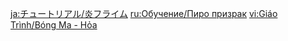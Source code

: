 {{Tutorial
|title    = Pyro Specter
|subtitle = New Entry
|type     = Enemies
|icon     = Icon Tutorial Monster.png
|about    = Pyro Specter
|image1   = Tutorial Enemies Pyro Specter.png
|text1    = High elemental concentrations have resulted in the creatiopn of this floating creature. {{Color|help|When it takes a single grievous hit, it will build up Fury}}. When a Specter hits maximum Fury, it will expand, becoming larger and stronger, and it will explode violently when defeated.
|sort     = 2013
}}
<noinclude>
<!-- interwikis -->
[[ja:チュートリアル/炎フライム]]
[[ru:Обучение/Пиро призрак]]
[[vi:Giáo Trình/Bóng Ma - Hỏa]]
</noinclude>
